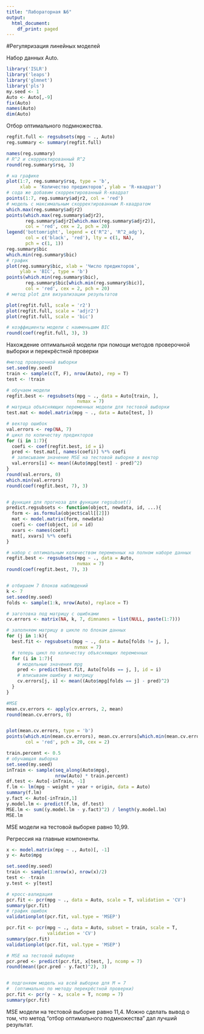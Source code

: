 ---
title: "Лабораторная №6"
output:
  html_document:
    df_print: paged
---
#Регуляризация линейных моделей

Набор данных Auto.
```{r first-block}
library('ISLR')              
library('leaps')            
library('glmnet')           
library('pls')
my.seed <- 1
Auto <- Auto[,-9]
fix(Auto)
names(Auto)
dim(Auto)
```
Отбор оптимального подмножества.

```{r second}
regfit.full <- regsubsets(mpg ~ ., Auto)
reg.summary <- summary(regfit.full)

names(reg.summary)
# R^2 и скорректированный R^2
round(reg.summary$rsq, 3)

# на графике
plot(1:7, reg.summary$rsq, type = 'b',
     xlab = 'Количество предикторов', ylab = 'R-квадрат')
# сода же добавим скорректированный R-квадрат
points(1:7, reg.summary$adjr2, col = 'red')
# модель с максимальным скорректированным R-квадратом
which.max(reg.summary$adjr2)
points(which.max(reg.summary$adjr2), 
       reg.summary$adjr2[which.max(reg.summary$adjr2)],
       col = 'red', cex = 2, pch = 20)
legend('bottomright', legend = c('R^2', 'R^2_adg'),
       col = c('black', 'red'), lty = c(1, NA),
       pch = c(1, 1))
reg.summary$bic
which.min(reg.summary$bic)
# график
plot(reg.summary$bic, xlab = 'Число предикторов',
     ylab = 'BIC', type = 'b')
points(which.min(reg.summary$bic),
       reg.summary$bic[which.min(reg.summary$bic)], 
       col = 'red', cex = 2, pch = 20)
# метод plot для визуализации результатов

plot(regfit.full, scale = 'r2')
plot(regfit.full, scale = 'adjr2')
plot(regfit.full, scale = 'bic')

# коэффициенты модели с наименьшим BIC
round(coef(regfit.full, 3), 3)

```

Нахождение оптимальной модели при помощи методов проверочной выборки и перекрёстной проверки
```{r third}
#метод проверочной выборки
set.seed(my.seed)
train <- sample(c(T, F), nrow(Auto), rep = T)
test <- !train

# обучаем модели
regfit.best <- regsubsets(mpg ~ ., data = Auto[train, ],
                          nvmax = 7)
# матрица объясняющих переменных модели для тестовой выборки
test.mat <- model.matrix(mpg ~ ., data = Auto[test, ])

# вектор ошибок
val.errors <- rep(NA, 7)
# цикл по количеству предикторов
for (i in 1:7){
  coefi <- coef(regfit.best, id = i)
  pred <- test.mat[, names(coefi)] %*% coefi
  # записываем значение MSE на тестовой выборке в вектор
  val.errors[i] <- mean((Auto$mpg[test] - pred)^2)
}
round(val.errors, 0)
which.min(val.errors)
round(coef(regfit.best, 7), 3)


# функция для прогноза для функции regsubset()
predict.regsubsets <- function(object, newdata, id, ...){
  form <- as.formula(object$call[[2]])
  mat <- model.matrix(form, newdata)
  coefi <- coef(object, id = id)
  xvars <- names(coefi)
  mat[, xvars] %*% coefi
}

# набор с оптимальным количеством переменных на полном наборе данных
regfit.best <- regsubsets(mpg ~ ., data = Auto,
                          nvmax = 7)
round(coef(regfit.best, 7), 3)


# отбираем 7 блоков наблюдений
k <- 7
set.seed(my.seed)
folds <- sample(1:k, nrow(Auto), replace = T)

# заготовка под матрицу с ошибками
cv.errors <- matrix(NA, k, 7, dimnames = list(NULL, paste(1:7)))

# заполняем матрицу в цикле по блокам данных
for (j in 1:k){
  best.fit <- regsubsets(mpg ~ ., data = Auto[folds != j, ],
                         nvmax = 7)
  # теперь цикл по количеству объясняющих переменных
  for (i in 1:7){
    # модельные значения mpg
    pred <- predict(best.fit, Auto[folds == j, ], id = i)
    # вписываем ошибку в матрицу
    cv.errors[j, i] <- mean((Auto$mpg[folds == j] - pred)^2)
  }
}

#MSE
mean.cv.errors <- apply(cv.errors, 2, mean)
round(mean.cv.errors, 0)


plot(mean.cv.errors, type = 'b')
points(which.min(mean.cv.errors), mean.cv.errors[which.min(mean.cv.errors)],
       col = 'red', pch = 20, cex = 2)

train.percent <- 0.5
# обучающая выборка
set.seed(my.seed)
inTrain <- sample(seq_along(Auto$mpg), 
                  nrow(Auto) * train.percent)
df.test <- Auto[-inTrain, -1]
f.lm <- lm(mpg ~ weight + year + origin, data = Auto)
summary(f.lm)
y.fact <- Auto[-inTrain,1]
y.model.lm <- predict(f.lm, df.test)
MSE.lm <- sum((y.model.lm - y.fact)^2) / length(y.model.lm)
MSE.lm
```
MSE модели на тестовой выборке равно 10,99.

Регрессия на главные компоненты.
```{r fourth}
x <- model.matrix(mpg ~ ., Auto)[, -1]
y <- Auto$mpg

set.seed(my.seed)
train <- sample(1:nrow(x), nrow(x)/2)
test <- -train
y.test <- y[test]

# кросс-валидация 
pcr.fit <- pcr(mpg ~ ., data = Auto, scale = T, validation = 'CV')
summary(pcr.fit)
# график ошибок
validationplot(pcr.fit, val.type = 'MSEP')

pcr.fit <- pcr(mpg ~ ., data = Auto, subset = train, scale = T,
               validation = 'CV')
summary(pcr.fit)
validationplot(pcr.fit, val.type = 'MSEP')

# MSE на тестовой выборке
pcr.pred <- predict(pcr.fit, x[test, ], ncomp = 7)
round(mean((pcr.pred - y.fact)^2), 3)


# подгоняем модель на всей выборке для M = 7 
#  (оптимально по методу перекрёстной проверки)
pcr.fit <- pcr(y ~ x, scale = T, ncomp = 7)
summary(pcr.fit)

```
MSE модели на тестовой выборке равно 11,4.
Можно сделать вывод о том, что метод "отбор оптимального подмножества" дал лучший результат. 
